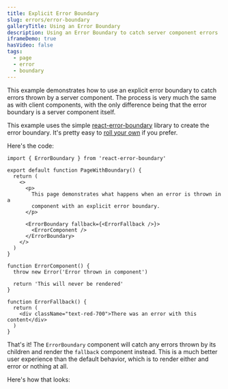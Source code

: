 ```yaml
---
title: Explicit Error Boundary
slug: errors/error-boundary
galleryTitle: Using an Error Boundary
description: Using an Error Boundary to catch server component errors
iframeDemo: true
hasVideo: false
tags:
  - page
  - error
  - boundary
---
```


This example demonstrates how to use an explicit error boundary to catch errors thrown by a server component. The process is very much the same as with client components, with the only difference being that the error boundary is a server component itself.

This example uses the simple [react-error-boundary](https://github.com/bvaughn/react-error-boundary) library to create the error boundary. It's pretty easy to [roll your own](https://react.dev/reference/react/Component#catching-rendering-errors-with-an-error-boundary) if you prefer.

Here's the code:

```page.tsx
import { ErrorBoundary } from 'react-error-boundary'

export default function PageWithBoundary() {
  return (
    <>
      <p>
        This page demonstrates what happens when an error is thrown in a
        component with an explicit error boundary.
      </p>

      <ErrorBoundary fallback={<ErrorFallback />}>
        <ErrorComponent />
      </ErrorBoundary>
    </>
  )
}

function ErrorComponent() {
  throw new Error('Error thrown in component')

  return 'This will never be rendered'
}

function ErrorFallback() {
  return (
    <div className="text-red-700">There was an error with this content</div>
  )
}
```

That's it! The `ErrorBoundary` component will catch any errors thrown by its children and render the `fallback` component instead. This is a much better user experience than the default behavior, which is to render either and error or nothing at all.

Here's how that looks:

<Figure
  src="/videos/errors/error-boundary/error-boundary.png"
  caption="This is what you will see when an error is thrown in a component with an error boundary"
/>
